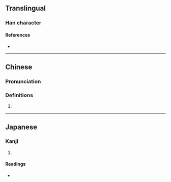 {{character info/new}}
==Translingual==

===Han character===
{{Han char|rn=9|rad=人|as=09|sn=11|four=28261|canj=OTCW|ids=⿰亻酋}}

====References====
* {{Han ref|kx=0111.100|dkj=00874|dj=0237.090|hdz=10193.030|uh=5064|ud=20580|bh=D461|bd=54369}}

----

==Chinese==
{{zh-forms}}

===Pronunciation===
{{zh-pron
|m=yóu
|c=jau4
|mc=y
|oc=y
|ma=
|cat=
}}

===Definitions===
{{zh-hanzi}}

# {{rfdef|lang=zh}}

----

==Japanese==

===Kanji===
{{ja-kanji|grade=|rs=人09}}

# {{defn|lang=ja|sort=人09}}

====Readings====
* {{ja-readings|on=[[ゆ]] (yu)|kun=[[はべる]] (haberu)}}